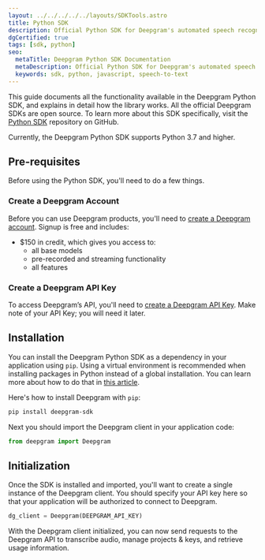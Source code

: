 ---
layout: ../../../../../layouts/SDKTools.astro
title: Python SDK
description: Official Python SDK for Deepgram's automated speech recognition APIs.
dgCertified: true
tags: [sdk, python]
seo:
  metaTitle: Deepgram Python SDK Documentation
  metaDescription: Official Python SDK for Deepgram's automated speech recognition APIs.
  keywords: sdk, python, javascript, speech-to-text
---

This guide documents all the functionality available in the Deepgram
Python SDK, and explains in detail how the library works. All the official
Deepgram SDKs are open source. To learn more about this SDK specifically, visit
the [Python SDK](https://github.com/deepgram/python-sdk) repository on GitHub.

<panel type="info" title="Important Note">

Currently, the Deepgram Python SDK supports Python 3.7 and higher.

</panel>

## Pre-requisites

Before using the Python SDK, you'll need to do a few things.

### Create a Deepgram Account

Before you can use Deepgram products, you'll need to
[create a Deepgram account](https://console.deepgram.com/signup?jump=keys). Signup is
free and includes:

- $150 in credit, which gives you access to:
  - all base models
  - pre-recorded and streaming functionality
  - all features

### Create a Deepgram API Key

To access Deepgram’s API, you'll need to
[create a Deepgram API Key](/documentation/getting-started/authentication/#create-an-api-key).
Make note of your API Key; you will need it later.

## Installation

You can install the Deepgram Python SDK as a dependency in your
application using `pip`. Using a virtual environment is recommended
when installing packages in Python instead of a global installation.
You can learn more about how to do that
in [this article](/blog/2022/02/python-virtual-environments/).

Here's how to install Deepgram with `pip`:

```bash
pip install deepgram-sdk
```

Next you should import the Deepgram client in your application code:

```py
from deepgram import Deepgram
```

## Initialization

Once the SDK is installed and imported, you'll want to create a single instance
of the Deepgram client. You should specify your API key here so that your
application will be authorized to connect to Deepgram.

```py
dg_client = Deepgram(DEEPGRAM_API_KEY)
```

With the Deepgram client initialized, you can now send requests to the Deepgram
API to transcribe audio, manage projects & keys, and retrieve usage information.
